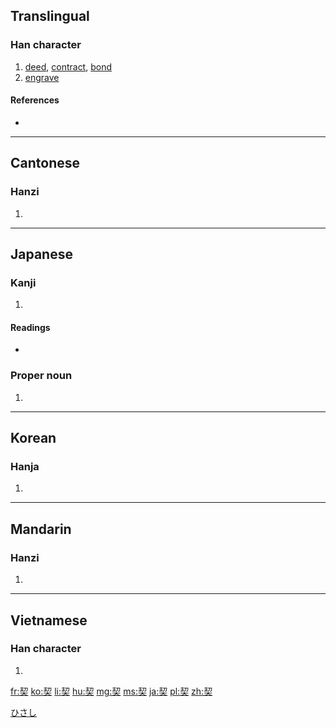 ==Translingual==
{{ja-forms|[[契]]|[[契]]|[[栔]]}}
===Han character===
{{Han char|rn=37|rad=大|as=06|sn=9|four=5743<sub>2</sub>|canj=手竹大 (QHK)|ids=⿱[[㓞]][[大]]}}

# [[deed]], [[contract]], [[bond]]
# [[engrave]]

====References====
* {{Han ref|kx=0251.210|dkj=05917|dj=0513.010|hdz=10536.100|uh=5951|ud=22865|bh=ABB4|bd=43956}}

----

==Cantonese==

===Hanzi===
{{yue-hanzi|jyut=|y=kai3, kit3}}

# {{defn|lang=yue|sort=大06}}

----

==Japanese==

===Kanji===
{{ja-kanji|grade=c|rs=大06}}

# {{defn|lang=ja|sort=大06}}

====Readings====
* {{ja-readings|on=[[せつ]] (setsu), [[けい]] (kei)|kun=[[ちぎる]] (chigiru), [[きざむ]] (kizamu), [[わりふ]] (warifu)}}

===Proper noun===
{{ja-pos|k|proper|hira=ひさし|rom=Hisashi}}

# {{given name|male|lang=ja}}

[[Category:Japanese male given names|ひさし]]

----

==Korean==

===Hanja===
{{ko-hanja|hangeul=[[계]], [[글]]|rv=gye, geul|mr=kye, kŭl}}

# {{defn|lang=ko|sort=大06}}

----

==Mandarin==

===Hanzi===
{{cmn-hanzi|pin=[[qì]] ([[qi4]])|wg=ch'i<sup>4</sup>}}

# {{defn|lang=cmn|sort=大06}}

----

==Vietnamese==

===Han character===
{{vi-hantu|[[khế]], [[khé]], [[khè]], [[khía]], [[khít]], [[khẻ]], [[khẽ]], [[khịt]]|rs=大06}}

# {{defn|lang=vi|sort=大06}}

[[fr:契]]
[[ko:契]]
[[li:契]]
[[hu:契]]
[[mg:契]]
[[ms:契]]
[[ja:契]]
[[pl:契]]
[[zh:契]]